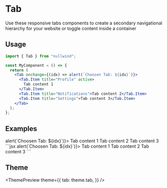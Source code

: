 

<Meta
  title="Tab"
  description="These are system-generated notifications with a high degree of criticality. They should be used when the system is unstable or there is a risk of loss of data or access to resources."
/>

# Tab

Use these responsive tabs components to create a secondary navigational hierarchy for your website or toggle content inside a container

## Usage

```jsx
import { Tab } from "nullwind";

const MyComponent = () => {
  return (
    <Tab onchange={(idx) => alert(`Choosen Tab: ${idx}`)}>
      <Tab.Item title="Profile" active>
        Tab content 1
      </Tab.Item>
      <Tab.Item title="Notifications">Tab content 2</Tab.Item>
      <Tab.Item title="Settings">Tab content 3</Tab.Item>
    </Tab>
  );
};
```

## Examples

<Playground title="Default">
  <Playground.Preview>
    <Tab onchange={(idx) => alert(`Choosen Tab: ${idx}`)}>
      <Tab.Item title="Profile" active>
        Tab content 1
      </Tab.Item>
      <Tab.Item title="Notifications">Tab content 2</Tab.Item>
      <Tab.Item title="Settings">Tab content 3</Tab.Item>
    </Tab>
  </Playground.Preview>
  <Playground.Code>
    ```jsx
    <Tab onchange={(idx) => alert(`Choosen Tab: ${idx}`)}>
      <Tab.Item title="Profile" active>
        Tab content 1
      </Tab.Item>
      <Tab.Item title="Notifications">Tab content 2</Tab.Item>
      <Tab.Item title="Settings">Tab content 3</Tab.Item>
    </Tab>
    ```
  </Playground.Code>
</Playground>

## Theme

<ThemePreview
  theme={{
    tab: theme.tab,
  }}
/>
